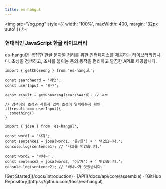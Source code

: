 ```yaml
---
title: es-hangul
---
```



<style jsx global>{`
  body {
    background-image: radial-gradient(#ddd 1px, transparent 0), radial-gradient(#ddd 1px, transparent 0);
    background-position:
      0 0,
      20px 20px;
    background-size: 40px 40px;
    word-break: keep-all;
  }
  .dark body {
    background-image: radial-gradient(#333 1px, transparent 0), radial-gradient(#333 1px, transparent 0);
  }
`}</style>

<img src="/og.png" style={{ width: '100%', maxWidth: 400, margin: '32px auto' }} />

<div className="flex flex-col items-center justify-center gap-8 pt-6 text-center">
  <div className="flex flex-col items-center gap-4">
    <div className="relative text-3xl">
      <h3 className="">현대적인 JavaScript 한글 라이브러리</h3>
    </div>
    <Callout className="w-full">
      es-hangul은 복잡한 한글 문자열 처리를 위한 인터페이스를 제공하는 라이브러리입니다. 초성을 검색하고, 조사를 붙이는 등의 동작을 편리하고 깔끔한 API로 제공합니다.
    </Callout>
  </div>
</div>

```tsx
import { getChoseong } from 'es-hangul';

const searchWord = '라면';
const userInput = 'ㄹㅁ';

const result = getChoseong(searchWord); // ㄹㅁ

// 검색어의 초성과 사용자 입력 초성이 일치하는지 확인
if(result === userInput){
  something()
}
```


```tsx
import { josa } from 'es-hangul';

const word1 = '사과';
const sentence1 = josa(word1, '을/를') + ' 먹었습니다.';
console.log(sentence1); // '사과를 먹었습니다.'

const word2 = '바나나';
const sentence2 = josa(word2, '이/가') + ' 맛있습니다.';
console.log(sentence2); // '바나나가 맛있습니다.'
```

<div className="mt-16 mb-20 text-center">
  [Get Started](/docs/introduction) · [API](/docs/api/core/assemble) · [GitHub Repository](https://github.com/toss/es-hangul)
</div>
